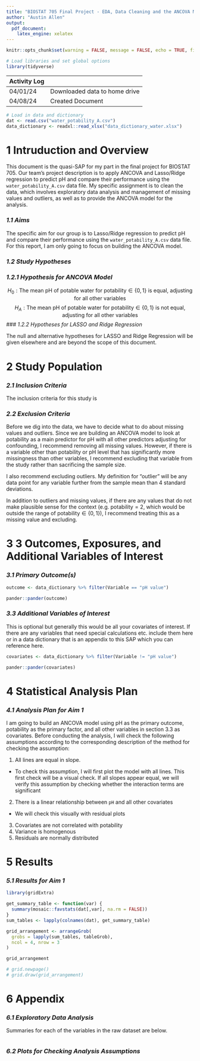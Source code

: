 ```yaml
---
title: "BIOSTAT 705 Final Project - EDA, Data Cleaning and the ANCOVA Model"
author: "Austin Allen"
output:
  pdf_document:
    latex_engine: xelatex
---
```


```r
knitr::opts_chunk$set(warning = FALSE, message = FALSE, echo = TRUE, fig.align = 'center', fig.width = 4, fig.height = 3)
```


```r
# Load libraries and set global options
library(tidyverse)
```

|Activity Log| |
|-----|---------------|
|04/01/24|Downloaded data to home drive|
|04/08/24|Created Document|



```r
# Load in data and dictionary
dat <- read.csv("water_potability_A.csv")
data_dictionary <- readxl::read_xlsx("data_dictionary_water.xlsx")
```

# 1 Intruduction and Overview

This document is the quasi-SAP for my part in the final project for BIOSTAT 705. Our team's project description is to apply ANCOVA and Lasso/Ridge regression to predict pH and compare their performance using the `water_potability_A.csv` data file. My specific assignment is to clean the data, which involves exploratory data analysis and management of missing values and outliers, as well as to provide the ANCOVA model for the analysis. 


### *1.1 Aims* 

The specific aim for our group is to Lasso/Ridge regression to predict pH and compare their performance using the `water_potability_A.csv` data file. For this report, I am only going to focus on building the ANCOVA model.

### *1.2 Study Hypotheses*

### *1.2.1 Hypothesis for ANCOVA Model*

$$
H_0: \text{The mean pH of potable water for potability} \in \{0, 1\}\text{ is equal, adjusting for all other variables}
$$
$$
H_A: \text{The mean pH of potable water for potability} \in \{0, 1\}\text{ is not equal, adjusting for all other variables}
$$
### *1.2.2 Hypotheses for LASSO and Ridge Regression*

The null and alternative hypotheses for LASSO and Ridge Regression will be given elsewhere and are beyond the scope of this document. 



# 2 Study Population

### *2.1 Inclusion Criteria*

The inclusion criteria for this study is 

### *2.2 Exclusion Criteria*

Before we dig into the data, we have to decide what to do about missing values and outliers. Since we are building an ANCOVA model to look at potability as a main predictor for pH with all other predictors adjusting for confounding, I recommend removing all missing values. However, if there is a variable other than potability or pH level that has significantly more missingness than other variables, I recommend excluding that variable from the study rather than sacrificing the sample size. 

I also recommend excluding outliers. My definition for "outlier" will be any data point for any variable further from the sample mean than 4 standard deviations. 

In addition to outliers and missing values, if there are any values that do not make plausible sense for the context (e.g. $\text{potability} = 2$, which would be outside the range of $\text{potability} \in \{0, 1\}$), I recommend treating this as a missing value and excluding. 




# 3 3	Outcomes, Exposures, and Additional Variables of Interest


### *3.1 Primary Outcome(s)*

```r
outcome <- data_dictionary %>% filter(Variable == "pH value")

pander::pander(outcome)
```




### *3.3 Additional Variables of Interest*

This is optional but generally this would be all your covariates of interest. If there are any variables that need special calculations etc. include them here or in a data dictionary that is an appendix to this SAP which you can reference here. 

```r
covariates <- data_dictionary %>% filter(Variable != "pH value")

pander::pander(covariates)
```

# 4	Statistical Analysis Plan

### *4.1 Analysis Plan for Aim 1*

I am going to build an ANCOVA model using pH as the primary outcome, potability as the primary factor, and all other variables in section 3.3 as covariates. Before conducting the analysis, I will check the following assumptions according to the corresponding description of the method for checking the assumption:

1. All lines are equal in slope. 
  - To check this assumption, I will first plot the model with all lines. This first check will be a visual check. If all slopes appear equal, we will verify this assumption by checking whether the interaction terms are significant
2. There is a linear relationship between `pH` and all other covariates
  - We will check this visually with residual plots
3. Covariates are not correlated with potability
4. Variance is homogenous 
5. Residuals are normally distributed


# 5 Results

### *5.1 Results for Aim 1*


```r
library(gridExtra)

get_summary_table <- function(var) {
  summary(mosaic::favstats(dat[,var], na.rm = FALSE))
}
sum_tables <- lapply(colnames(dat), get_summary_table)

grid_arrangement <- arrangeGrob(
  grobs = lapply(sum_tables, tableGrob),
  ncol = 4, nrow = 3
)

grid_arrangement

# grid.newpage()
# grid.draw(grid_arrangement)
```






# 6	Appendix

### *6.1 Exploratory Data Analysis*

Summaries for each of the variables in the raw dataset are below. 

```r

```



### *6.2 Plots for Checking Analysis Assumptions*
















